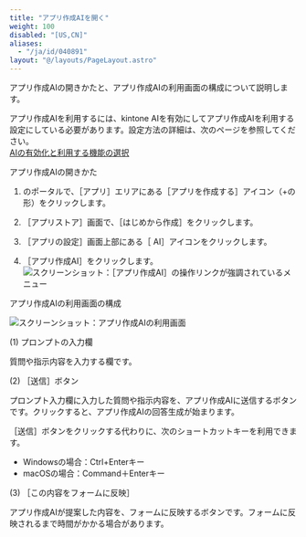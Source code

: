 ```yaml
---
title: "アプリ作成AIを開く"
weight: 100
disabled: "[US,CN]"
aliases:
  - "/ja/id/040891"
layout: "@/layouts/PageLayout.astro"
---
```




アプリ作成AIの開きかたと、アプリ作成AIの利用画面の構成について説明します。

<Note>

アプリ作成AIを利用するには、kintone AIを有効にしてアプリ作成AIを利用する設定にしている必要があります。設定方法の詳細は、次のページを参照してください。  
[<Kintone /> AIの有効化と利用する機能の選択](/k/ja/id/040869.html)

</Note>

<Heading id="enhance_usage_open_app_creation_10">アプリ作成AIの開きかた</Heading>

1. <Kintone />のポータルで、<Wovn>［アプリ］</Wovn>エリアにある<Wovn>［アプリを作成する］</Wovn>アイコン（+の形）をクリックします。

1. <Wovn>［<Kintone />アプリストア］</Wovn>画面で、<Wovn>［はじめから作成］</Wovn>をクリックします。

1. <Wovn>［アプリの設定］</Wovn>画面上部にある<Wovn>［<Kintone /> AI］</Wovn>アイコンをクリックします。

1. <Wovn>［アプリ作成AI］</Wovn>をクリックします。  
   <Img src="/k/kintone/img-ja/open_app_creation_01.png" alt="スクリーンショット：［アプリ作成AI］の操作リンクが強調されているメニュー" />

<Heading id="enhance_usage_open_app_creation_20">アプリ作成AIの利用画面の構成</Heading>

<Img src="/k/kintone/img-ja/open_app_creation_02.png" alt="スクリーンショット：アプリ作成AIの利用画面" />

<Heading level={3} id="enhance_usage_open_app_creation_2010">(1) プロンプトの入力欄</Heading>

質問や指示内容を入力する欄です。

<Heading level={3} id="enhance_usage_open_app_creation_2020">(2) <Wovn>［送信］</Wovn>ボタン</Heading>

プロンプト入力欄に入力した質問や指示内容を、アプリ作成AIに送信するボタンです。クリックすると、アプリ作成AIの回答生成が始まります。

<Hint>

<Wovn>［送信］</Wovn>ボタンをクリックする代わりに、次のショートカットキーを利用できます。

* Windowsの場合：Ctrl+Enterキー
* macOSの場合：Command＋Enterキー

</Hint>

<Heading level={3} id="enhance_usage_open_app_creation_2030">(3) <Wovn>［この内容をフォームに反映］</Wovn></Heading>

アプリ作成AIが提案した内容を、フォームに反映するボタンです。フォームに反映されるまで時間がかかる場合があります。
